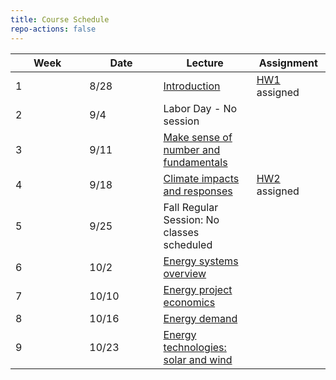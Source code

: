 ```yaml
---
title: Course Schedule
repo-actions: false
---
```



| Week | Date  | Lecture    | Assignment     |
|-----------------|-----------------|---------------------|-----------------|
| 1    | 8/28  | [Introduction](lectures/lecture1.qmd)  | [HW1](assignments/hw1.qmd) assigned  |
| 2    | 9/4 | Labor Day - No session  |   |
| 3    | 9/11  | [Make sense of number and fundamentals](lectures/lecture2.qmd)  |   |
| 4    | 9/18  | [Climate impacts and responses](lectures/lecture3.qmd)  | [HW2](assignments/hw2.qmd) assigned |
| 5    | 9/25 | Fall Regular Session: No classes scheduled  |   |
| 6    | 10/2  | [Energy systems overview](lectures/lecture4.qmd)  |  |
| 7    | 10/10  | [Energy project economics](lectures/lecture5.qmd)  |  |
| 8    | 10/16  | [Energy demand](lectures/lecture6.qmd)  |  |
| 9    | 10/23  | [Energy technologies: solar and wind](lectures/lecture7.qmd)  |  |